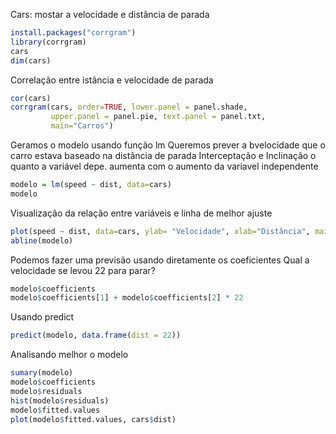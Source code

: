 Cars: mostar a velocidade e distância de parada
```r
install.packages("corrgram")
library(corrgram)
cars
dim(cars)
```

Correlação entre istância e velocidade de parada
```r
cor(cars)
corrgram(cars, order=TRUE, lower.panel = panel.shade,
         upper.panel = panel.pie, text.panel = panel.txt,
         main="Carros")
```
Geramos o modelo usando função lm
Queremos prever a bvelocidade que o carro estava baseado na distância de parada
Interceptação e Inclinação o quanto a variável depe. aumenta com o aumento da variavel independente
```r
modelo = lm(speed ~ dist, data=cars)
modelo
```

Visualização da relação entre variáveis e linha de melhor ajuste
```r
plot(speed ~ dist, data=cars, ylab= "Velocidade", xlab="Distância", main="Carros")
abline(modelo)
```
Podemos fazer uma previsão usando diretamente os coeficientes
Qual a velocidade se levou 22 para parar?
```r
modelo$coefficients
modelo$coefficients[1] + modelo$coefficients[2] * 22
```
Usando predict
```r
predict(modelo, data.frame(dist = 22))
```
Analisando melhor o modelo
```r
sumary(modelo)
modelo$coefficients
modelo$residuals
hist(modelo$residuals)
modelo$fitted.values
plot(modelo$fitted.values, cars$dist)
```




